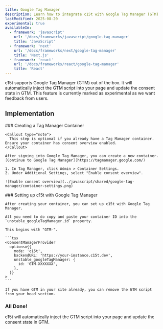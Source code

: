 ```yaml
---
title: Google Tag Manager
description: Learn how to integrate c15t with Google Tag Manager (GTM).
lastModified: 2025-08-20
experimental: true
availableIn:
  - framework: 'javascript'
    url: '/docs/frameworks/javascript/google-tag-manager'
    title: 'JavaScript'
  - framework: 'next'
    url: '/docs/frameworks/next/google-tag-manager'
    title: 'Next.js'
  - framework: 'react'
    url: '/docs/frameworks/react/google-tag-manager'
    title: 'React'
---
```


c15t supports Google Tag Manager (GTM) out of the box. It will automatically inject the GTM script into your page and update the consent state in GTM. This feature is currently marked as experimental as we want feedback from users.

## Implementation

<Steps>
  <Step>
    ### Creating a Tag Manager Container

    <Callout type="note">
      This step is optional if you already have a Tag Manager container. Ensure your container has consent overview enabled.
    </Callout>

    After signing into Google Tag Manager, you can create a new container.
    [Continue to Google Tag Manager](https://tagmanager.google.com/)

    1. In Tag Manager, click Admin > Container Settings.
    2. Under Additional Settings, select "Enable consent overview".

    ![Enable consent overview](../javascript/shared/google-tag-manager/container-settings.png)
  </Step>

  <Step>
    ### Setting up c15t with Google Tag Manager

    After creating your container, you can set up c15t with Google Tag Manager.

    All you need to do copy and paste your container ID into the `unstable_googleTagManager.id` property.

    This begins with "GTM-".

    ```tsx
    <ConsentManagerProvider
      options={{
        mode: 'c15t',
        backendURL: 'https://your-instance.c15t.dev',
        unstable_googleTagManager: {
          id: 'GTM-XXXXXXX',
        },
      }}
    >
    ```

    If you have GTM in your site already, you can remove the GTM script from your head section.
  </Step>
</Steps>

### All Done!

c15t will automatically inject the GTM script into your page and update the consent state in GTM.
